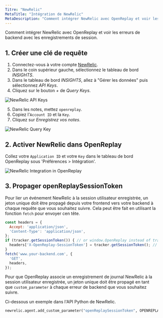 ```yaml
---
Titre: "NewRelic"
MetaTitle: "Intégration de NewRelic"
MetaDescription: "Comment intégrer NewRelic avec OpenReplay et voir les erreurs de backend avec les replays de session."
---
```


Comment intégrer NewRelic avec OpenReplay et voir les erreurs de backend avec les enregistrements de session.

## 1. Créer une clé de requête

1. Connectez-vous à votre compte [NewRelic](https://newrelic.com).
2. Dans le coin supérieur gauche, sélectionnez le tableau de bord *INSIGHTS*.
3. Dans le tableau de bord *INSIGHTS*, allez à "Gérer les données" puis sélectionnez *API Keys*.
4. Cliquez sur le bouton *+* de *Query Keys*.

![NewRelic API Keys](/static/newrelic-1.png#center)

5. Dans les notes, mettez `openreplay`.
6. Copiez l'`Account ID` et la `Key`.
7. Cliquez sur *Enregistrez vos notes*.

![NewRelic Query Key](/static/newrelic-2.png#center)

## 2. Activer NewRelic dans OpenReplay

Collez votre `Application ID` et votre `Key` dans le tableau de bord OpenReplay sous 'Préférences > Intégration'.

![NewRelic Integration in OpenReplay](/static/newrelic-3.jpg#center)

## 3. Propager openReplaySessionToken

Pour lier un événement NewRelic à la session utilisateur enregistrée, un jeton unique doit être propagé depuis votre frontend vers votre backend à chaque requête que vous souhaitez suivre. Cela peut être fait en utilisant la fonction `fetch` pour envoyer cen tête.


```javascript
const headers = {
  Accept: 'application/json',
  'Content-Type': 'application/json',
};
if (tracker.getSessionToken()) { // or window.OpenReplay instead of tracker if you're using the snippet
  headers['X-OpenReplay-SessionToken'] = tracker.getSessionToken(); // Inject openReplaySessionToken
}
fetch('www.your-backend.com', {
  'GET',
  headers,
});
```


Pour que OpenReplay associe un enregistrement de journal NewRelic à la session utilisateur enregistrée, un jeton unique doit être propagé en tant que `custom_parameter` à chaque erreur de backend que vous souhaitez suivre.

Ci-dessous un exemple dans l'API Python de NewRelic.


```python
newrelic.agent.add_custom_parameter("openReplaySessionToken", OPENREPLAY_SESSION_TOKEN)
```

